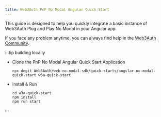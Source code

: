 ```yaml
---
title: Web3Auth PnP No Modal Angular Quick Start
---
```


This guide is designed to help you quickly integrate a basic instance of Web3Auth Plug and Play No Modal in your Angular app.

If you face any problem anytime, you can always find help in the [Web3Auth Community](https://web3auth.io/community/c/help-pnp/pnp-no-modal/15).

:::tip building locally

- Clone the PnP No Modal Angular Quick Start Application

  ```shell npm2yarn
  npx degit Web3Auth/web-no-modal-sdk/quick-starts/angular-no-modal-quick-start w3a-quick-start
  ```

- Install & Run

  ```shell npm2yarn
  cd w3a-quick-start
  npm install
  npm run start
  ```

:::
